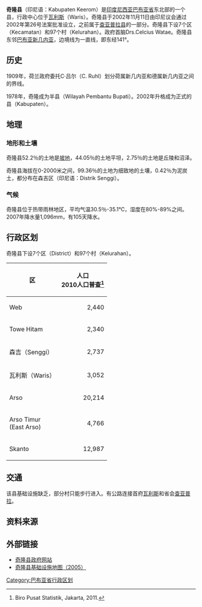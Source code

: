 {{Infobox settlement
| name = 奇隆县<br>Keerom
| settlement_type = 县<br>Kabupaten
|subdivision_type       = 國家
|subdivision_name       = {{IDN}}
|subdivision_type1      = 省份
|subdivision_name1      = [[巴布亚省|巴布亚省]]
|subdivision_type2      = 行政中心
|subdivision_name2      = [[瓦利斯|瓦利斯]]
| nickname = 
| native_name_lang       = id<!-- Indonesian -->
| image_skyline          = 
| image_alt              = 
| image_caption          = 
| type                   = [[List_of_regencies_and_cities_of_Indonesia|Regency]]
| image_seal             = [[File:Lambang_Kabupaten_Keerom.jpeg|100px]]
| capital = [[瓦利斯|瓦利斯]]
|government_type        = 
|leader_title           = 
|leader_name            =
|leader_title1          =
|leader_name1           = 
|leader_title2          =
|leader_name2           =
|leader_title3          =
|leader_name3           = 
|established_title      =  <!-- Settled -->
|established_date       = 
|established_title2     =  <!-- Incorporated (town) -->
|established_date2      = 
|established_title3     =  <!-- Incorporated (city) -->
|established_date3      = 
|area_magnitude         = 
|area_total_km2             = 8,390 
|area_total_sq_mi        = 
|area_land_km2              = 
|area_land_sq_mi         = 
|area_water_km2             = 
|area_water_sq_mi        = 
|area_water_percent     = 
|area_urban_km2             = 
|area_urban_sq_mi        = 
|area_metro_km2             = 
|area_metro_sq_mi        = 
|population_as_of       = 2000年
|population_note        = 
|population_total       = 48,536
|population_density_km2     = 5.78 
|population_density_sq_mi = 
|population_metro       =
|population_density_metro_km2 =
|population_density_metro_sq_mi =
|population_urban       = 
|population_density_urban_km2 =
|population_density_urban_mi2 =
|timezone               = 印尼东部时区
|utc_offset             = +09:00
|timezone_DST           = 
|utc_offset_DST         = 
|latd= |latm= |lats= |latNS=
|longd= |longm= |longs= |longEW=
|elevation_m              = 
|elevation_ft           = 
|postal_code_type       =  <!-- enter ZIP code, Postcode, Post code, Postal code... -->
|postal_code            =
|area_code              =
|website                = http://keeromkab.go.id/
|footnotes              = 
}}

'''奇隆县'''（印尼语：Kabupaten Keerom）是[[印度尼西亚|印度尼西亚]][[巴布亚省|巴布亚省]]东北部的一个县，行政中心位于[[瓦利斯|瓦利斯]]（Waris）。奇隆县于2002年11月11日由印尼议会通过2002年第26号法案批准设立，之前属于[[查亚普拉县|查亚普拉县]]的一部分。奇隆县下设7个区（Kecamatan）和97个村（Kelurahan）。政府首脑Drs.Celcius Watae。奇隆县东邻[[巴布亚新几内亚|巴布亚新几内亚]]，边境线为一直线，即东经141°。

== 历史 ==

1909年，荷兰政府委托C·吕尔（C. Ruhl）划分荷属新几内亚和德属新几内亚之间的界线。

1978年，奇隆成为半县（Wilayah Pembantu Bupati）。2002年升格成为正式的县（Kabupaten）。

== 地理 ==

=== 地形和土壤 ===

奇隆县52.2％的土地是[[坡地|坡地]]，44.05％的土地平坦，2.75％的土地是丘陵和沼泽。

奇隆县海拔在0-2000米之间，99.36％的土地为细致地的土壤，0.42％为泥炭土，都分布在森吉区（印尼语：Distrik Senggi）。

=== 气候 ===

奇隆县位于热带雨林地区，平均气温30.5％-35.1℃，湿度在80%-89%之间。2007年降水量1,096mm，有105天降水。

== 行政区划 ==

奇隆县下设7个区（District）和97个村（Kelurahan）。

{| class="wikitable"
|-
! 区 !! 人口 <br>2010人口普查<ref>Biro Pusat Statistik, Jakarta, 2011.</ref>
|-
| Web ||align="right"| 2,440
|-
| Towe Hitam ||align="right"| 2,340
|-
| 森吉（Senggi） ||align="right"| 2,737
|-
| 瓦利斯（Waris） ||align="right"| 3,052
|-
| Arso ||align="right"| 20,214
|-
| Arso Timur <br>(East Arso)||align="right"| 4,766
|-
| Skanto ||align="right"| 12,987
|}


== 交通 ==

该县基础设施缺乏，部分村只能步行进入。有公路连接首府[[瓦利斯|瓦利斯]]和省会[[查亚普拉|查亚普拉]]。

== 资料来源 ==

<references />

== 外部链接 ==
* [http://keeromkab.go.id/ 奇隆县政府网站]{{Wayback|url=http://keeromkab.go.id/ |date=20170519224903 }}
* [http://loketpeta.pu.go.id/peta-infrastruktur-kabupaten-keerom-2010/ 奇隆县基础设施地图（2005）]{{Wayback|url=http://loketpeta.pu.go.id/peta-infrastruktur-kabupaten-keerom-2010/ |date=20170215001513 }}

{{巴布亚省行政区划}}

[[Category:巴布亚省行政区划|Category:巴布亚省行政区划]]